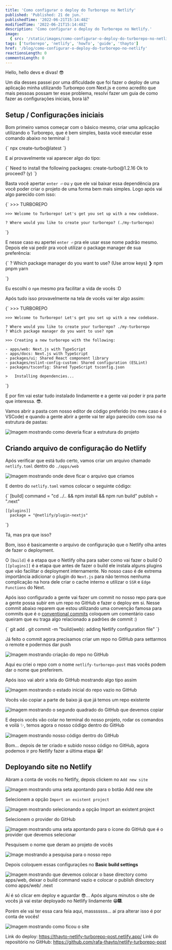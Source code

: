 ```yaml
---
title: 'Como configurar o deploy do Turborepo no Netlify'
published: 'Published: 21 de jun.'
publishedTime: '2022-06-21T15:14:48Z'
modifiedTime: '2022-06-21T15:14:48Z'
description: 'Como configurar o deploy do Turborepo no Netlify.'
image:
  { src: '/static/images/como-configurar-o-deploy-do-turborepo-no-netlify.png' }
tags: ['turborepo', 'netlify', 'howTo', 'guide', 'thayto']
href: '/blog/como-configurar-o-deploy-do-turborepo-no-netlify'
reactionsLength: 0
commentsLength: 0
---
```


Hello, hello devs e divas! 😎

Um dia desses passei por uma dificuldade que foi fazer o deploy de uma aplicação
minha utilizando Turborepo com Next.js e como acredito que mais pessoas possam ter
esse problema, resolvi fazer um guia de como fazer as configurações iniciais, bora
lá?

## Setup / Configurações iniciais

Bom primeiro vamos começar com o básico mesmo, criar uma aplicação utilizando o Turborepo, que é bem simples, basta você executar esse comando abaixo no terminal :)

<SyntaxHighlighter language="bash">
  {`
    npx create-turbo@latest
  `}
</SyntaxHighlighter>

E aí provavelmente vai aparecer algo do tipo:

<SyntaxHighlighter language="bash">
  {`
    Need to install the following packages:
      create-turbo@1.2.16
    Ok to proceed? (y)
  `}
</SyntaxHighlighter>

Basta você apertar `enter ⏎` ou `y` que ele vai baixar essa dependência pra você poder criar o projeto de uma forma bem mais simples. Logo após vai algo parecido com isso:

<SyntaxHighlighter language="bash">
  {`
    >>> TURBOREPO

    >>> Welcome to Turborepo! Let's get you set up with a new codebase.

    ? Where would you like to create your turborepo? (./my-turborepo)

`}

</SyntaxHighlighter>

E nesse caso eu apertei `enter ⏎` pra ele usar esse nome padrão mesmo. Depois ele vai pedir pra você utilizar o package manager de sua preferência:

<SyntaxHighlighter language="bash">
  {`
    ? Which package manager do you want to use? (Use arrow keys)
    ❯ npm
      pnpm
      yarn

`}

</SyntaxHighlighter>

Eu escolhi o `npm` mesmo pra facilitar a vida de vocês :D

Após tudo isso provavelmente na tela de vocês vai ter algo assim:

<SyntaxHighlighter language="bash">
  {`
    >>> TURBOREPO

    >>> Welcome to Turborepo! Let's get you set up with a new codebase.

    ? Where would you like to create your turborepo? ./my-turborepo
    ? Which package manager do you want to use? npm

    >>> Creating a new turborepo with the following:

    - apps/web: Next.js with TypeScript
    - apps/docs: Next.js with TypeScript
    - packages/ui: Shared React component library
    - packages/eslint-config-custom: Shared configuration (ESLint)
    - packages/tsconfig: Shared TypeScript tsconfig.json

    >   Installing dependencies...

`}

</SyntaxHighlighter>

E por fim vai estar tudo instalado lindamente e a gente vai poder ir pra parte que interessa. 😎.

Vamos abrir a pasta com nosso editor de código preferido (no meu caso é o VSCode) e quando a gente abrir a gente vai ter algo parecido com isso na estrutura de pastas:

![Imagem mostrando como deveria ficar a estrutura do projeto](https://dev-to-uploads.s3.amazonaws.com/uploads/articles/fizlxcl9y35xg8ixxxld.png)

## Criando arquivo de configuração do Netlify

Após verificar que está tudo certo, vamos criar um arquivo chamado `netlify.toml` dentro do `./apps/web`

![Imagem mostrando onde deve ficar o arquivo que criamos](https://dev-to-uploads.s3.amazonaws.com/uploads/articles/mwu7606izt80mx6u6bwx.png)

E dentro do `netlify.toml` vamos colocar o seguinte código:

<SyntaxHighlighter language="toml">
  {`
    [build]
      command = "cd ../.. && npm install && npm run build"
      publish = ".next"

    [[plugins]]
      package = "@netlify/plugin-nextjs"

`}

</SyntaxHighlighter>

Tá, mas pra que isso?

Bom, isso é basicamente o arquivo de configuração que o Netlify olha antes de fazer o deployment.

O `[build]` é a etapa que o Netlify olha para saber como vai fazer o build
O `[[plugins]]` é a etapa que antes de fazer o build ele instala alguns plugins que vão facilitar o deployment internamente. No nosso caso é de extrema importância adicionar o plugin do `Next.js` para não termos nenhuma complicação na hora dele criar o cache interno e utilizar o `SSR` e `Edge Functions` do Next.

Após isso configurado a gente vai fazer um commit no nosso repo para que a gente possa subir em um repo no GitHub e fazer o deploy em si. Nesse commit abaixo reparem que estou utilizando uma convenção famosa para commits que é o [conventional commits](https://www.conventionalcommits.org/en/v1.0.0/#specification) coloquem um comentário caso queiram que eu traga algo relacionado a padrões de commit :)

<SyntaxHighlighter language="bash">
  {`
    git add .
    git commit -m "build(web): adding Netlify configuration file"
`}

</SyntaxHighlighter>

Já feito o commit agora precisamos criar um repo no GitHub para settarmos o remote e podermos dar push

![Imagem mostrando criação do repo no GitHub](https://dev-to-uploads.s3.amazonaws.com/uploads/articles/wyz9ih56t7zhxdobuse6.png)

Aqui eu criei o repo com o nome `netlify-turborepo-post` mas vocês podem dar o nome que preferirem.

Após isso vai abrir a tela do GitHub mostrando algo tipo assim

![Imagem mostrando o estado inicial do repo vazio no GitHub](https://dev-to-uploads.s3.amazonaws.com/uploads/articles/pf8qj76l9l08kxj7s3s9.png)

Vocês vão copiar a parte de baixo já que já temos um repo existente

![Imagem mostrando o segundo quadrado do GitHub que devemos copiar](https://dev-to-uploads.s3.amazonaws.com/uploads/articles/vonm2u0moerjgcg1uy29.png)

E depois vocês vão colar no terminal do nosso projeto, rodar os comandos e voilá ✨, temos agora o nosso código dentro do GitHub

![Imagem mostrando nosso código dentro do GitHub](https://dev-to-uploads.s3.amazonaws.com/uploads/articles/fjyt2bbhy5f97wxg50s8.png)

Bom... depois de ter criado e subido nosso código no GitHub, agora podemos ir pro Netlify fazer a última etapa 😁!

## Deployando site no Netlify

Abram a conta de vocês no Netlify, depois clickem no `Add new site`

![Imagem mostrando uma seta apontando para o botão Add new site](https://dev-to-uploads.s3.amazonaws.com/uploads/articles/xfpndqa3d619fh8wsmbs.png)

Selecionem a opção `Import an existent project`

![Imagem mostrando selecionando a opção Import an existent project](https://dev-to-uploads.s3.amazonaws.com/uploads/articles/02ryw39x9gvq2oqpvvgw.png)

Selecionem o provider do GitHub

![Imagem mostrando uma seta apontando para o ícone do GitHub que é o provider que devemos selecionar](https://dev-to-uploads.s3.amazonaws.com/uploads/articles/ygc2oh8gwrr7teau4zas.png)

Pesquisem o nome que deram ao projeto de vocês

![Image mostrando a pesquisa para o nosso repo](https://dev-to-uploads.s3.amazonaws.com/uploads/articles/sn5y68ln56sni8phfijj.png)

Depois coloquem essas configurações no **Basic build settings**

![Imagem mostrando que devemos colocar o base directory como apps/web, deixar o build command vazio e colocar o publish directory como apps/web/
.next](https://dev-to-uploads.s3.amazonaws.com/uploads/articles/72w3i8z16opeu4tt3mgr.png)

Aí é só clicar em deploy e aguardar 😎...
Após alguns minutos o site de vocês já vai estar deployado no Netlify lindamente 😁🎆.

Porém ele vai ter essa cara feia aqui, masssssss... aí pra alterar isso é por conta de vocês!

![Imagem mostrando como ficou o site](https://dev-to-uploads.s3.amazonaws.com/uploads/articles/4sl83phei0mqe45rywhu.png)

Link do deploy: https://thayto-netlify-turborepo-post.netlify.app/
Link do repositório no GitHub: https://github.com/rafa-thayto/netlify-turborepo-post
